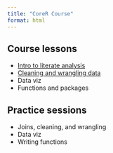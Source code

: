 ```yaml
---
title: "CoreR Course"
format: html
---
```


## Course lessons
- [Intro to literate analysis](docs/Mini Literate Analysis.html)
- [Cleaning and wrangling data](docs/Cleaning and wrangling data.html)
- Data viz
- Functions and packages

## Practice sessions
- Joins, cleaning, and wrangling
- Data viz
- Writing functions

